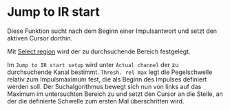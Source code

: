 # Jump to IR start

Diese Funktion sucht nach dem Beginn einer Impulsantwort und setzt den aktiven Cursor dorthin.

Mit [Select region](/de/help/edit/region-control) wird der zu durchsuchende Bereich festgelegt.

Im ``Jump to IR start setup`` wird unter ``Actual channel`` der zu durchsuchende Kanal bestimmt. ``Thresh. rel max`` legt die Pegelschwelle relativ zum Impulsmaximum fest, die als Beginn des Impulses definiert werden soll. Der Suchalgorithmus bewegt sich nun von links auf das Maximum im untersuchten Bereich zu und setzt den Cursor an die Stelle, an der die definierte Schwelle zum ersten Mal überschritten wird.
